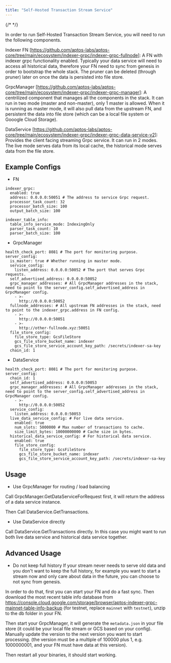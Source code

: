 ```yaml
---
title: "Self-Hosted Transaction Stream Service"
---
```


{/* <IndexerBetaNotice /> */}

In order to run Self-Hosted Transaction Stream Service, you will need to run the following components.

Indexer FN \[https://github.com/aptos-labs/aptos-core/tree/main/ecosystem/indexer-grpc/indexer-grpc-fullnode]: A FN with indexer grpc functionality enabled. Typically your data service will need to access all historical data, therefore your FN need to sync from genesis in order to bootstrap the whole stack. The pruner can be deleted (through pruner) later on once the data is persisted into file store.

GrpcManager \[https://github.com/aptos-labs/aptos-core/tree/main/ecosystem/indexer-grpc/indexer-grpc-manager]: A centrilized component that manages all the components in the stack. It can run in two mode (master and non-master), only 1 master is allowed. When it is running as master mode, it will also pull data from the upstream FN, and persistent the data into file store (which can be a local file system or Gooogle Cloud Storage).

DataService \[https://github.com/aptos-labs/aptos-core/tree/main/ecosystem/indexer-grpc/indexer-grpc-data-service-v2]: Provides the client facing streaming Grpc service. It can run in 2 modes. The live mode serves data from its local cache, the historical mode serves data from the file store.

## Example Configs

- FN

```
indexer_grpc:
  enabled: true
  address: 0.0.0.0:50051 # The address to service Grpc request.
  processor_task_count: 32
  processor_batch_size: 100
  output_batch_size: 100

indexer_table_info:
  table_info_service_mode: IndexingOnly
  parser_task_count: 10
  parser_batch_size: 100
```

- GrpcManager

```
health_check_port: 8081 # The port for monitoring purpose.
server_config:
  is_master: true # Whether running in master mode.
  service_config:
    listen_address: 0.0.0.0:50052 # The port that serves Grpc requests.
  self_advertised_address: 0.0.0.0:50052
  grpc_manager_addresses: # All GrpcManager addresses in the stack, need to point to the server_config.self_advertised_address in GrpcManager config.
    - >-
      http://0.0.0.0:50052
  fullnode_addresses: # All upstream FN addresses in the stack, need to point to the indexer_grpc.address in FN config.
    - >-
      http://0.0.0.0:50051
    - >-
      http://other-fullnode.xyz:50051
  file_store_config:
    file_store_type: GcsFileStore
    gcs_file_store_bucket_name: indexer
    gcs_file_store_service_account_key_path: /secrets/indexer-sa-key
  chain_id: 1
```

- DataService

```
health_check_port: 8081 # The port for monitoring purpose.
server_config:
  chain_id: 1
  self_advertised_address: 0.0.0.0:50053
  grpc_manager_addresses: # All GrpcManager addresses in the stack, need to point to the server_config.self_advertised_address in GrpcManager config.
    - >-
      http://0.0.0.0:50052
  service_config:
    listen_address: 0.0.0.0:50053
  live_data_service_config: # For live data service.
    enabled: true
    num_slots: 5000000 # Max number of transactions to cache.
    size_limit_bytes: 10000000000 # Cache size in bytes.
  historical_data_service_config: # For historical data service.
    enabled: true
    file_store_config:
      file_store_type: GcsFileStore
      gcs_file_store_bucket_name: indexer
      gcs_file_store_service_account_key_path: /secrets/indexer-sa-key
```

## Usage

- Use GrpcManager for routing / load balancing

Call GrpcManager.GetDataServiceForRequest first, it will return the address of a data service instance.

Then Call DataService.GetTransactions.

- Use DataService directly

Call DataService.GetTransactions directly. In this case you might want to run both live data service and historical data service together.

## Advanced Usage

- Do not keep full history
  If your stream never needs to serve old data and you don't want to keep the full history, for example you want to start a stream now and only care about data in the future, you can choose to not sync from genesis.

In order to do that, first you can start your FN and do a fast sync. Then download the most recent table info database from https://console.cloud.google.com/storage/browser/aptos-indexer-grpc-mainnet-table-info-backup (for testnet, replace `mainnet` with `testnet`), unzip to the db folder in your FN.

Then start your GrpcManager, it will generate the `metadata.json` in your file store (it could be your local file stream or GCS based on your config). Manually update the version to the next version you want to start processing. (the version must be a multiple of 100000 plus 1, e.g. 1000000001, and your FN must have data at this version).

Then restart all your binaries, it should start working.
